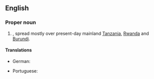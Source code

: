 ==English==
{{wikipedia}}

===Proper noun===
{{en-proper noun|head=[[German]] [[East Africa]]}}

# {{senseid|en|Q153963}}{{place|en|A <<former>> [[German]] <<colony>> in <<r/East Africa>>}}, spread mostly over present-day mainland [[Tanzania]], [[Rwanda]] and [[Burundi]].

====Translations====
{{trans-top|former German colony in East Africa}}
* German: {{t+|de|Deutsch-Ostafrika}}
{{trans-mid}}
* Portuguese: {{t|pt|África Oriental Alemã|f}}
{{trans-bottom}}